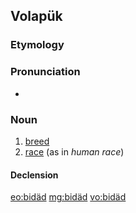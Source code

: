 ==Volapük==

===Etymology===
{{suffix|bid|äd|lang=vo}}

===Pronunciation===
* {{IPA|/biˈdɛd/|lang=vo}}

===Noun===
{{vo-noun}}

# [[breed]]
# [[race]] (as in ''human race'')

====Declension====
{{vo-decl-noun}}

[[eo:bidäd]]
[[mg:bidäd]]
[[vo:bidäd]]